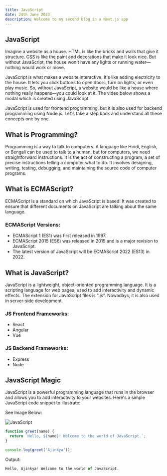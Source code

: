 ```yaml
---
title: JavaScript
date: 24th June 2023
description: Welcome to my second blog in a Next.js app
---
```


## JavaScript

Imagine a website as a house. HTML is like the bricks and walls that give it structure. CSS is like the paint and decorations that make it look nice. But without JavaScript, the house won't have any lights or running water—nothing would work or move.

JavaScript is what makes a website interactive. It's like adding electricity to the house. It lets you click buttons to open doors, turn on lights, or even play music. So, without JavaScript, a website would be like a house where nothing really happens—you could look at it. The video below shows a modal which is created using JavaScript

JavaScript is used for frontend programming, but it is also used for backend programming using Node.js. Let's take a step back and understand all these concepts one by one.

## What is Programming?

Programming is a way to talk to computers. A language like Hindi, English, or Bengali can be used to talk to a human, but for computers, we need straightforward instructions. It is the act of constructing a program, a set of precise instructions telling a computer what to do. It involves designing, writing, testing, debugging, and maintaining the source code of computer programs.

## What is ECMAScript?

ECMAScript is a standard on which JavaScript is based! It was created to ensure that different documents on JavaScript are talking about the same language.

### ECMAScript Versions:

- ECMAScript 1 (ES1) was first released in 1997.
- ECMAScript 2015 (ES6) was released in 2015 and is a major revision to JavaScript.
- The latest version of JavaScript will be ECMAScript 2022 (ES13) in 2022.

## What is JavaScript?

JavaScript is a lightweight, object-oriented programming language. It is a scripting language for web pages, used to add interactivity and dynamic effects. The extension for JavaScript files is ".js". Nowadays, it is also used in server-side development.

### JS Frontend Frameworks:

- React
- Angular
- Vue

### JS Backend Frameworks:

- Express
- Node


## JavaScript Magic

JavaScript is a powerful programming language that runs in the browser and allows you to add interactivity to your websites. Here's a simple JavaScript code snippet to illustrate:

See Image Below:

![ JavaScript](./imgbackend/js.jpg)

```javascript
function greet(name) {
  return `Hello, ${name}! Welcome to the world of JavaScript.`;
}

console.log(greet('Ajinkya'));
```

Output: 
```js 
Hello, Ajinkya! Welcome to the world of JavaScript.
```